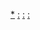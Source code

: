 {{Categories by country|nocat}}

[[Category:各国交通事故|*]]
[[Category:南美洲交通事故|:]]
[[Category:南美洲各国交通史|:]]
[[Category:南美洲各国事故|:]]